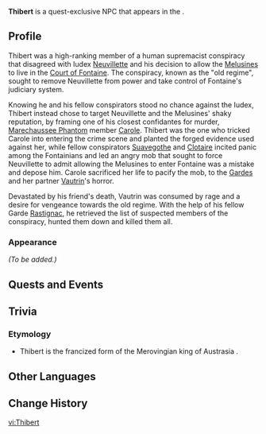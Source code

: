 {{Meta
<!-- Remove this template after adding the missing info -->
|missing_NPC_profile  = yes
<!--
|missing_NPC_idle     = yes
|missing_NPC_dialogue = yes
-->
}}
{{Character Infobox
|type             = Quest NPC
|image            = NPC Thibert.png
|realname         = <!-- Optional, if different from in-game name -->
|deceased         = Killed by [[Vautrin]] 400 years before the game's events
|region           = Fontaine
|location         = Fontaine
|affiliation      = Old Regime
|title            = 
|ancestry         = <!-- Clan/family -->
|father           = 
|mother           = 
|spouse           = 
|sibling          = 
|child            = 
|relative         = 
|voiceEN          = 
|voiceCN          = 
|voiceJP          = 
|voiceKR          = 
}}
'''Thibert''' is a quest-exclusive NPC that appears in the {{Quest|Ever-Surging Memories}}.
<!--
==Location==
{{subst:#tag:gallery|
NPC Location {{subst:#titleparts:{{subst:PAGENAME}}}}.png{{subst:!}}{{subst:#titleparts:{{subst:PAGENAME}}}}'s location
NPC Location {{subst:#titleparts:{{subst:PAGENAME}}}} Context.png{{subst:!}}Additional context
}}
-->
==Profile==
<!--Detailed story/lore information goes here.-->
Thibert was a high-ranking member of a human supremacist conspiracy that disagreed with Iudex [[Neuvillette]] and his decision to allow the [[Melusine|Melusines]] to live in the [[Court of Fontaine]]. The conspiracy, known as the "old regime", sought to remove Neuvillette from power and take control of Fontaine's judiciary system.

Knowing he and his fellow conspirators stood no chance against the Iudex, Thibert instead chose to target Neuvillette and the Melusines' shaky reputation, by framing one of his closest confidantes for murder, [[Marechaussee Phantom]] member [[Carole]]. Thibert was the one who tricked Carole into entering the crime scene and planted the forged evidence used against her, while fellow conspirators [[Suavegothe]] and [[Clotaire]] incited panic among the Fontainians and led an angry mob that sought to force Neuvillette to admit allowing the Melusines to enter Fontaine was a mistake and depose him. Carole sacrificed her life to pacify the mob, to the [[Garde|Gardes]] and her partner [[Vautrin]]'s horror.

Devastated by his friend's death, Vautrin was consumed by rage and a desire for vengeance towards the old regime. With the help of his fellow Garde [[Rastignac]], he retrieved the list of suspected members of the conspiracy, hunted them down and killed them all.

===Appearance===
<!--Keep appearance section short and concise. Limit to 2 paragraphs with 3-4 sentences each.-->
''(To be added.)''

==Quests and Events==
{{Quests and Events}}
<!--
==Idle Quotes==
{{Dialogue Start}}
: {{DIcon|Idle}} {{Tx}}
:: {{A|VO {{subst:#titleparts:{{subst:PAGENAME}}}} 01.ogg}} "{{Tx}}"
{{Dialogue End}}

==Dialogue==
{{Dialogue Start}}
:'''{{subst:#titleparts:{{subst:PAGENAME}}}}:''' 
:{{DIcon}}
{{Dialogue End}}
<!--
==Event Dialogue==
===Event Name===
{{Dialogue Start}}
:'''{{subst:#titleparts:{{subst:PAGENAME}}}}:'''
{{Dialogue End}}
-->
==Trivia==
===Etymology===
* Thibert is the francized form of the Merovingian king of Austrasia {{W|Theudebert I}}.

==Other Languages==
{{Other Languages|default_hidden=1
|en      = Thibert
|zhs     = 提尔贝特
|zhs_rm  = Tí'ěrbèitè
|zht     = 提爾貝特
|zht_rm  = Tí'ěrbèitè
|ja      = ティベール
|ja_rm   = Tibeeru
|ko      = 티베르
|es      = Thibert
|fr      = Thibert
|ru      = Тиберт
|th      = Thibert
|vi      = Thibert
|de      = Thibert
|id      = Thibert
|pt      = Thibert
|tr      = Thibert
|it      = Thibert
}}

==Change History==
{{Change History|4.1}}
<!--
==References==
{{Reflist}}
-->

[[vi:Thibert]]